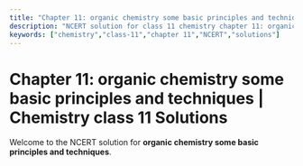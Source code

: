 ```yaml
---
title: "Chapter 11: organic chemistry some basic principles and techniques | Chemistry class 11 Solutions"
description: "NCERT solution for class 11 chemistry chapter 11: organic chemistry some basic principles and techniques."
keywords: ["chemistry","class-11","chapter 11","NCERT","solutions"]
---
```


# Chapter 11: organic chemistry some basic principles and techniques | Chemistry class 11 Solutions

Welcome to the NCERT solution for **organic chemistry some basic principles and techniques**.

